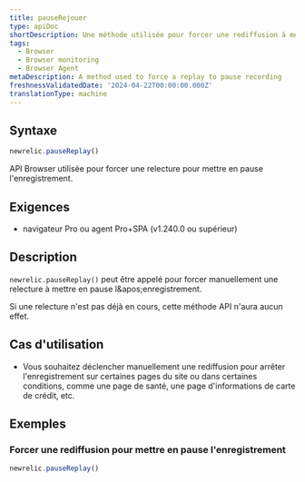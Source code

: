 ```yaml
---
title: pauseRejouer
type: apiDoc
shortDescription: Une méthode utilisée pour forcer une rediffusion à mettre en pause l'enregistrement
tags:
  - Browser
  - Browser monitoring
  - Browser Agent
metaDescription: A method used to force a replay to pause recording
freshnessValidatedDate: '2024-04-22T00:00:00.000Z'
translationType: machine
---
```


## Syntaxe

```js
newrelic.pauseReplay()
```

API Browser utilisée pour forcer une relecture pour mettre en pause l'enregistrement.

## Exigences

* navigateur Pro ou agent Pro+SPA (v1.240.0 ou supérieur)

## Description

`newrelic.pauseReplay()` peut être appelé pour forcer manuellement une relecture à mettre en pause l&amp;apos;enregistrement.

Si une relecture n'est pas déjà en cours, cette méthode API n'aura aucun effet.

## Cas d'utilisation

* Vous souhaitez déclencher manuellement une rediffusion pour arrêter l'enregistrement sur certaines pages du site ou dans certaines conditions, comme une page de santé, une page d'informations de carte de crédit, etc.

## Exemples

### Forcer une rediffusion pour mettre en pause l'enregistrement

```js
newrelic.pauseReplay()
```